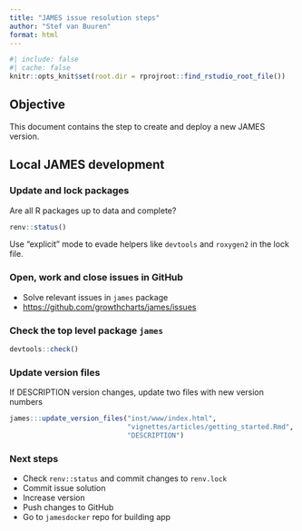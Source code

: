 ```yaml
---
title: "JAMES issue resolution steps"
author: "Stef van Buuren"
format: html
---
```


```r
#| include: false
#| cache: false
knitr::opts_knit$set(root.dir = rprojroot::find_rstudio_root_file())
```

## Objective

This document contains the step to create and deploy a new JAMES version.

## Local JAMES development

### Update and lock packages

Are all R packages up to data and complete?

```r
renv::status()
```

Use "explicit" mode to evade helpers like `devtools` and `roxygen2` in the lock file.

### Open, work and close issues in GitHub

-   Solve relevant issues in `james` package
-   <https://github.com/growthcharts/james/issues>

### Check the top level package `james`

```r
devtools::check()
```

### Update version files

If DESCRIPTION version changes, update two files with new version numbers

```r
james:::update_version_files("inst/www/index.html", 
                             "vignettes/articles/getting_started.Rmd", 
                             "DESCRIPTION")
```

### Next steps

-   Check `renv::status` and commit changes to `renv.lock`
-   Commit issue solution
-   Increase version
-   Push changes to GitHub
-   Go to `jamesdocker` repo for building app

